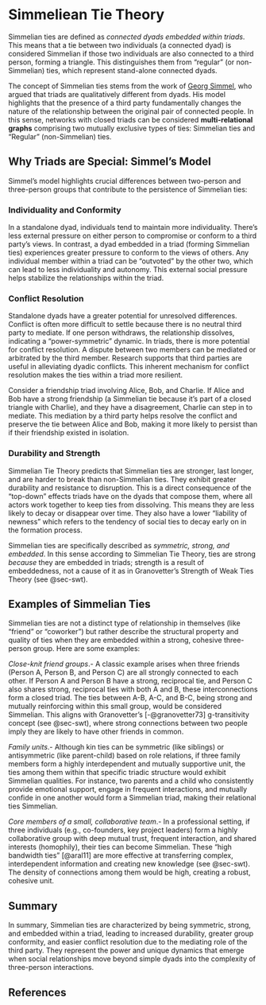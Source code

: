 # Simmeliean Tie Theory {#sec-simmelian}

Simmelian ties are defined as *connected dyads embedded within triads*. This means that a tie between two individuals (a connected dyad) is considered Simmelian if those two individuals are also connected to a third person, forming a triangle. This distinguishes them from "regular" (or non-Simmelian) ties, which represent stand-alone connected dyads.

The concept of Simmelian ties stems from the work of [Georg Simmel](https://en.wikipedia.org/wiki/Georg_Simmel), who argued that triads are qualitatively different from dyads. His model highlights that the presence of a third party fundamentally changes the nature of the relationship between the original pair of connected people. In this sense, networks with closed triads can be considered **multi-relational graphs** comprising two mutually exclusive types of ties: Simmelian ties and "Regular" (non-Simmelian) ties.

## Why Triads are Special: Simmel's Model

Simmel's model highlights crucial differences between two-person and three-person groups that contribute to the persistence of Simmelian ties:

### Individuality and Conformity

In a standalone dyad, individuals tend to maintain more individuality. There's less external pressure on either person to compromise or conform to a third party's views. In contrast, a dyad embedded in a triad (forming Simmelian ties) experiences greater pressure to conform to the views of others. Any individual member within a triad can be "outvoted" by the other two, which can lead to less individuality and autonomy. This external social pressure helps stabilize the relationships within the triad.

### Conflict Resolution

Standalone dyads have a greater potential for unresolved differences. Conflict is often more difficult to settle because there is no neutral third party to mediate. If one person withdraws, the relationship dissolves, indicating a "power-symmetric" dynamic. In triads, there is more potential for conflict resolution. A dispute between two members can be mediated or arbitrated by the third member. Research supports that third parties are useful in alleviating dyadic conflicts. This inherent mechanism for conflict resolution makes the ties within a triad more resilient. 

Consider a friendship triad involving Alice, Bob, and Charlie. If Alice and Bob have a strong friendship (a Simmelian tie because it's part of a closed triangle with Charlie), and they have a disagreement, Charlie can step in to mediate. This mediation by a third party helps resolve the conflict and preserve the tie between Alice and Bob, making it more likely to persist than if their friendship existed in isolation.

### Durability and Strength

Simmelian Tie Theory predicts that Simmelian ties are stronger, last longer, and are harder to break than non-Simmelian ties. They exhibit greater durability and resistance to disruption. This is a direct consequence of the "top-down" effects triads have on the dyads that compose them, where all actors work together to keep ties from dissolving.  This means they are less likely to decay or disappear over time. They also have a lower "liability of newness" which refers to the tendency of social ties to decay early on in the formation process. 

Simmelian ties are specifically described as *symmetric, strong, and embedded*. In this sense according to Simmelian Tie Theory, ties are strong *because* they are embedded in triads; strength is a result of embeddedness, not a cause of it as in Granovetter's Strength of Weak Ties Theory (see @sec-swt).

## Examples of Simmelian Ties 

Simmelian ties are not a distinct type of relationship in themselves (like "friend" or "coworker") but rather describe the structural property and quality of ties when they are embedded within a strong, cohesive three-person group. Here are some examples:

*Close-knit friend groups*.- A classic example arises when three friends (Person A, Person B, and Person C) are all strongly connected to each other. If Person A and Person B have a strong, reciprocal tie, and Person C also shares strong, reciprocal ties with both A and B, these interconnections form a closed triad. The ties between A-B, A-C, and B-C, being strong and mutually reinforcing within this small group, would be considered Simmelian. This aligns with Granovetter's [-@granovetter73] g-transitivity concept (see @sec-swt), where strong connections between two people imply they are likely to have other friends in common.

*Family units*.- Although kin ties can be symmetric (like siblings) or antisymmetric (like parent-child) based on role relations, if three family members form a highly interdependent and mutually supportive unit, the ties among them within that specific triadic structure would exhibit Simmelian qualities. For instance, two parents and a child who consistently provide emotional support, engage in frequent interactions, and mutually confide in one another would form a Simmelian triad, making their relational ties Simmelian.

*Core members of a small, collaborative team*.- In a professional setting, if three individuals (e.g., co-founders, key project leaders) form a highly collaborative group with deep mutual trust, frequent interaction, and shared interests (homophily), their ties can become Simmelian. These "high bandwidth ties" [@aral11] are more effective at transferring complex, interdependent information and creating new knowledge (see @sec-swt). The density of connections among them would be high, creating a robust, cohesive unit.

## Summary

In summary, Simmelian ties are characterized by being symmetric, strong, and embedded within a triad, leading to increased durability, greater group conformity, and easier conflict resolution due to the mediating role of the third party. They represent the power and unique dynamics that emerge when social relationships move beyond simple dyads into the complexity of three-person interactions.

## References {.unnumbered}
